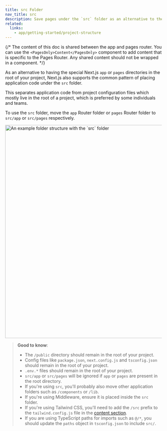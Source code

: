 ```yaml
---
title: src Folder
nav_title: src
description: Save pages under the `src` folder as an alternative to the root `pages` directory.
related:
  links:
    - app/getting-started/project-structure
---
```


{/* The content of this doc is shared between the app and pages router. You can use the `<PagesOnly>Content</PagesOnly>` component to add content that is specific to the Pages Router. Any shared content should not be wrapped in a component. */}

As an alternative to having the special Next.js `app` or `pages` directories in the root of your project, Next.js also supports the common pattern of placing application code under the `src` folder.

This separates application code from project configuration files which mostly live in the root of a project, which is preferred by some individuals and teams.

To use the `src` folder, move the `app` Router folder or `pages` Router folder to `src/app` or `src/pages` respectively.

<Image
  alt="An example folder structure with the `src` folder"
  srcLight="/docs/light/project-organization-src-directory.png"
  srcDark="/docs/dark/project-organization-src-directory.png"
  width="1600"
  height="687"
/>

> **Good to know**:
>
> - The `/public` directory should remain in the root of your project.
> - Config files like `package.json`, `next.config.js` and `tsconfig.json` should remain in the root of your project.
> - `.env.*` files should remain in the root of your project.
> - `src/app` or `src/pages` will be ignored if `app` or `pages` are present in the root directory.
> - If you're using `src`, you'll probably also move other application folders such as `/components` or `/lib`.
> - If you're using Middleware, ensure it is placed inside the `src` folder.
> - If you're using Tailwind CSS, you'll need to add the `/src` prefix to the `tailwind.config.js` file in the [content section](https://tailwindcss.com/docs/content-configuration).
> - If you are using TypeScript paths for imports such as `@/*`, you should update the `paths` object in `tsconfig.json` to include `src/`.
